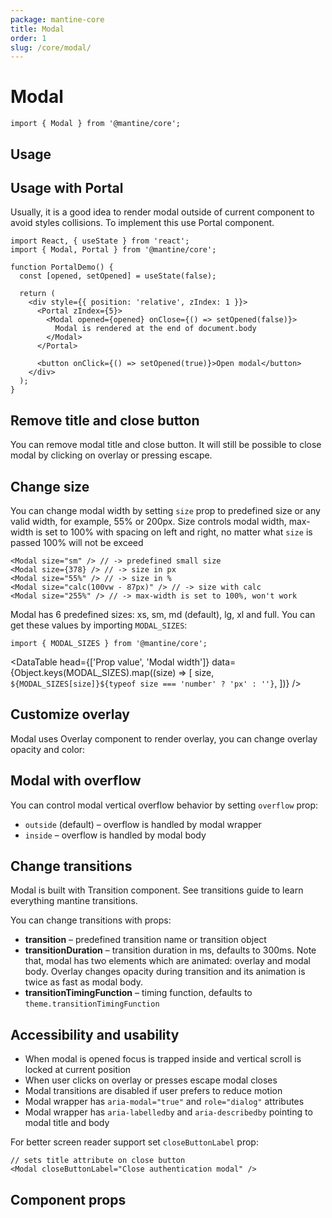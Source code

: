 ```yaml
---
package: mantine-core
title: Modal
order: 1
slug: /core/modal/
---
```



# Modal

<PageHeader
  source="mantine-core/src/Modal/Modal.tsx"
  docs="core/Modal.mdx"
  package="@mantine/core"
/>

```tsx
import { Modal } from '@mantine/core';
```

## Usage

<ModalBaseDemo />

## Usage with Portal

Usually, it is a good idea to render modal outside of current component to avoid styles collisions.
To implement this use <GatsbyLink to="/core/portal">Portal</GatsbyLink> component.

```tsx
import React, { useState } from 'react';
import { Modal, Portal } from '@mantine/core';

function PortalDemo() {
  const [opened, setOpened] = useState(false);

  return (
    <div style={{ position: 'relative', zIndex: 1 }}>
      <Portal zIndex={5}>
        <Modal opened={opened} onClose={() => setOpened(false)}>
          Modal is rendered at the end of document.body
        </Modal>
      </Portal>

      <button onClick={() => setOpened(true)}>Open modal</button>
    </div>
  );
}
```

## Remove title and close button

You can remove modal title and close button.
It will still be possible to close modal by clicking on overlay or pressing escape.

<ModalNoHeaderDemo />

## Change size

You can change modal width by setting `size` prop to predefined size or any valid width, for example, 55% or 200px.
Size controls modal width, max-width is set to 100% with spacing on left and right, no matter what `size` is passed 100% will not be exceed

```tsx
<Modal size="sm" /> // -> predefined small size
<Modal size={378} /> // -> size in px
<Modal size="55%" /> // -> size in %
<Modal size="calc(100vw - 87px)" /> // -> size with calc
<Modal size="255%" /> // -> max-width is set to 100%, won't work
```

<ModalSizesDemo />

Modal has 6 predefined sizes: xs, sm, md (default), lg, xl and full.
You can get these values by importing `MODAL_SIZES`:

```tsx
import { MODAL_SIZES } from '@mantine/core';
```

<DataTable
  head={['Prop value', 'Modal width']}
  data={Object.keys(MODAL_SIZES).map((size) => [
    size,
    `${MODAL_SIZES[size]}${typeof size === 'number' ? 'px' : ''}`,
  ])}
/>

## Customize overlay

Modal uses <GatsbyLink to="/core/overlay">Overlay</GatsbyLink> component to render overlay, you can change overlay opacity and color:

<ModalOverlayDemo />

## Modal with overflow

You can control modal vertical overflow behavior by setting `overflow` prop:

- `outside` (default) – overflow is handled by modal wrapper
- `inside` – overflow is handled by modal body

<ModalOverflowDemo />

## Change transitions

Modal is built with <GatsbyLink to="/core/transition">Transition</GatsbyLink> component.
See <GatsbyLink to="/guides/transitions">transitions guide</GatsbyLink> to learn everything mantine transitions.

You can change transitions with props:

- **transition** – predefined transition name or transition object
- **transitionDuration** – transition duration in ms, defaults to 300ms. Note that, modal has two elements which are animated: overlay and modal body. Overlay changes opacity during transition and its animation is twice as fast as modal body.
- **transitionTimingFunction** – timing function, defaults to `theme.transitionTimingFunction`

<ModalCustomTransitionsDemo />

## Accessibility and usability

- When modal is opened focus is trapped inside and vertical scroll is locked at current position
- When user clicks on overlay or presses escape modal closes
- Modal transitions are disabled if user prefers to reduce motion
- Modal wrapper has `aria-modal="true"` and `role="dialog"` attributes
- Modal wrapper has `aria-labelledby` and `aria-describedby` pointing to modal title and body

For better screen reader support set `closeButtonLabel` prop:

```tsx
// sets title attribute on close button
<Modal closeButtonLabel="Close authentication modal" />
```

## Component props

<PropsTable component="Modal" />
